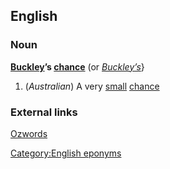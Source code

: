 ==English==
===Noun===
'''[[Buckley]]’s [[chance]]''' (or ''[[Buckley’s]]''}

#(''Australian'') A very [[small]] [[chance]]

===External links===
[http://www.anu.edu.au/ANDC/Ozwords/Oct%202000/Buckley%27s.html Ozwords]

[[Category:English eponyms]]